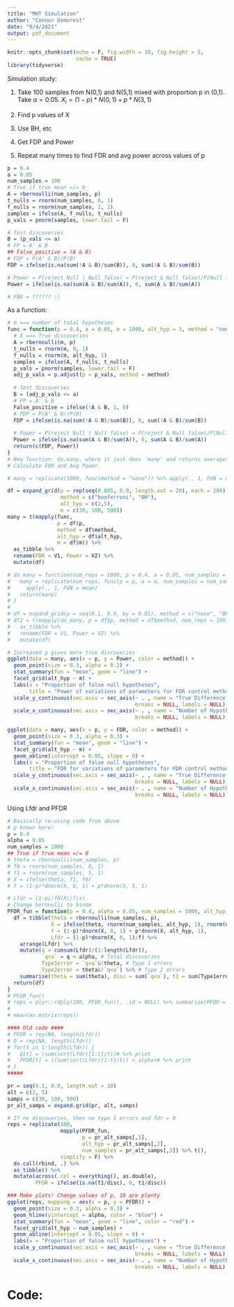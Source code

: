 ```yaml
---
title: "MHT Simulation"
author: "Connor Demorest"
date: "9/4/2021"
output: pdf_document
---
```


```r
knitr::opts_chunk$set(echo = F, fig.width = 10, fig.height = 5, 
                      cache = TRUE)
library(tidyverse)
```

Simulation study: 

  1) Take 100 samples from N(0,1) and N(5,1) mixed with proportion p in (0,1). Take $\alpha = 0.05$. $X_i = (1-p)*N(0,1) + p*N(3,1)$
  
  2) Find p values of X
  
  3) Use BH, etc 
  
  4) Get FDP and Power
  
  5) Repeat many times to find FDR and avg power across values of p

```r
p = 0.4
a = 0.05
num_samples = 100
# True if true mean =/= 0
A = rbernoulli(num_samples, p)
t_nulls = rnorm(num_samples, 0, 1)
f_nulls = rnorm(num_samples, 2, 1)
samples = ifelse(A, f_nulls, t_nulls)
p_vals = pnorm(samples, lower.tail = F)

# Test discoveries
B = (p_vals <= a)
# FP = A' & B
## False_positive = (A & B)
# FDP = P(A' & B)/P(B)
FDP = ifelse(is.na(sum(!A & B)/sum(B)), 0, sum(!A & B)/sum(B))

# Power = P(reject Null | Null false) = P(reject & Null false)/P(Null false)
Power = ifelse(is.na(sum(A & B)/sum(A)), 0, sum(A & B)/sum(A))

# FNR = ?????? :) 
```

As a function:

```r
# m === number of total hypotheses
func = function(p = 0.4, a = 0.05, m = 1000, alt_hyp = 3, method = "none") {
  # A === True discoveries
  A = rbernoulli(m, p)
  t_nulls = rnorm(m, 0, 1)
  f_nulls = rnorm(m, alt_hyp, 1)
  samples = ifelse(A, f_nulls, t_nulls)
  p_vals = pnorm(samples, lower.tail = F)
  adj_p_vals = p.adjust(p = p_vals, method = method)
  
  # Test discoveries
  B = (adj_p_vals <= a)
  # FP = A' & B
  False_positive = ifelse(!A & B, 1, 0)
  # FDP = P(A' & B)/P(B)
  FDP = ifelse(is.na(sum(!A & B)/sum(B)), 0, sum(!A & B)/sum(B))
  
  # Power = P(reject Null | Null false) = P(reject & Null false)/P(Null false)
  Power = ifelse(is.na(sum(A & B)/sum(A)), 0, sum(A & B)/sum(A))
  return(c(FDP, Power))
}
# New function: do.many, where it just does 'many' and returns averages?
# Calculate FDR and Avg Power

# many = replicate(1000, func(method = "none")) %>% apply(., 1, FUN = mean) %>% print

df = expand_grid(p = rep(seq(0.005, 0.9, length.out = 20), each = 200), 
                 method = c("bonferroni", "BH"),
                 alt_hyp = c(2,5), 
                 m = c(30, 100, 500)) 
many = t(mapply(func, 
                p = df$p, 
                method = df$method, 
                alt_hyp = df$alt_hyp, 
                m = df$m)) %>%
  as_tibble %>% 
  rename(FDR = V1, Power = V2) %>%
  mutate(df)

# do_many = function(num_reps = 1000, p = 0.4, a = 0.05, num_samples = 1000, method = "none") {
#   many = replicate(num_reps, func(p = p, a = a, num_samples = num_samples, method = method)) %>% 
#     apply(., 1, FUN = mean)
#   return(many)
# }
# 
# df = expand_grid(p = seq(0.1, 0.9, by = 0.01), method = c("none", "BH")) 
# df2 = t(mapply(do_many, p = df$p, method = df$method, num_reps = 100)) %>% 
#   as_tibble %>% 
#   rename(FDR = V1, Power = V2) %>%
#   mutate(df)

# Increased p gives more true discoveries
ggplot(data = many, aes(x = p, y = Power, color = method)) + 
  geom_point(size = 0.3, alpha = 0.2) +
  stat_summary(fun = "mean", geom = "line") +
  facet_grid(alt_hyp ~ m) +
  labs(x = "Proportion of false null hypotheses",
       title = "Power of variations of parameters for FDR control methods") + 
  scale_y_continuous(sec.axis = sec_axis(~ . , name = "True Difference in Means", 
                                         breaks = NULL, labels = NULL), limits = c(0,1)) +
  scale_x_continuous(sec.axis = sec_axis(~ . , name = "Number of Hypotheses", 
                                         breaks = NULL, labels = NULL), limits = c(0,1))

ggplot(data = many, aes(x = p, y = FDR, color = method)) + 
  geom_point(size = 0.3, alpha = 0.3) +
  stat_summary(fun = "mean", geom = "line") + 
  facet_grid(alt_hyp ~ m) +
  geom_abline(intercept = 0.05, slope = 0) + 
  labs(x = "Proportion of false null hypotheses",
       title = "FDR for variations of parameters for FDR control methods") +
  scale_y_continuous(sec.axis = sec_axis(~ . , name = "True Difference in Means", 
                                         breaks = NULL, labels = NULL), limits = c(0,0.2)) +
  scale_x_continuous(sec.axis = sec_axis(~ . , name = "Number of Hypotheses", 
                                         breaks = NULL, labels = NULL), limits = c(0,1))
```

Using Lfdr and PFDR

```r
# Basically re-using code from above
# p known here!
p = 0.4
alpha = 0.05
num_samples = 1000
## True if true mean =/= 0
# theta = rbernoulli(num_samples, p)
# f0 = rnorm(num_samples, 0, 1)
# f1 = rnorm(num_samples, 5, 1)
# X = ifelse(theta, f1, f0)
# f = (1-p)*dnorm(X, 0, 1) + p*dnorm(X, 5, 1)

# Lfdr = (1-pi)f0(X)/f(x)
# Change bernoulli to binom
PFDR_fun = function(p = 0.4, alpha = 0.05, num_samples = 1000, alt_hyp = 4) {
  df = tibble(theta = rbernoulli(num_samples, p),
              X = ifelse(theta, rnorm(num_samples, alt_hyp, 1), rnorm(num_samples, 0, 1)),
              f = (1-p)*dnorm(X, 0, 1) + p*dnorm(X, alt_hyp, 1),
              Lfdr = (1-p)*dnorm(X, 0, 1)/f) %>% 
    arrange(Lfdr) %>% 
    mutate(q = cumsum(Lfdr)/(1:length(Lfdr)), 
           `q<a` = q < alpha, # Total discoveries
           Type1error = `q<a`&!theta, # Type 1 errors
           Type2error = theta&!`q<a`) %>% # Type 2 errors
    summarise(theta = sum(theta), disc = sum(`q<a`), t1 = sum(Type1error), t2 = sum(Type2error), p, alt_hyp, num_samples)
  return(df)
}
# PFDR_fun()
# reps = plyr::rdply(100, PFDR_fun(), .id = NULL) %>% summarise(PFDR = t1/disc)
# 
# mean(as.matrix(reps))

#### Old code ####
# PFDR = rep(NA, length(Lfdr))
# Q = rep(NA, length(Lfdr))
# for(t in 1:length(Lfdr)) {
#   Q[t] = (sum(sort(Lfdr)[1:t]/t))# %>% print
#   PFDR[t] = ((sum(sort(Lfdr)[1:t]/t)) < alpha)# %>% print
# }
##### 

pr = seq(0.1, 0.9, length.out = 10)
alt = c(2, 5)
samps = c(30, 100, 500)
pr_alt_samps = expand.grid(pr, alt, samps)

# If no discoveries, then no type 1 errors and fdr = 0
reps = replicate(100, 
                 mapply(PFDR_fun, 
                        p = pr_alt_samps[,1], 
                        alt_hyp = pr_alt_samps[,2], 
                        num_samples = pr_alt_samps[,3]) %>% t(), 
                 simplify = F) %>% 
  do.call(rbind, .) %>% 
  as_tibble() %>% 
  mutate(across(.col = everything(), as.double),
         PFDR = ifelse(is.na(t1/disc), 0, t1/disc))

### Make plots! Change values of p, 10 are plenty
ggplot(reps, mapping = aes(x = p, y = PFDR)) + 
  geom_point(size = 0.3, alpha = 0.3) +
  geom_hline(yintercept = alpha, color = "blue") + 
  stat_summary(fun = "mean", geom = "line", color = "red") + 
  facet_grid(alt_hyp ~ num_samples) +
  geom_abline(intercept = 0.05, slope = 0) + 
  labs(x = "Proportion of false null hypotheses") +
  scale_y_continuous(sec.axis = sec_axis(~ . , name = "True Difference in Means", 
                                         breaks = NULL, labels = NULL), limits = c(0,0.8)) +
  scale_x_continuous(sec.axis = sec_axis(~ . , name = "Number of Hypotheses", 
                                         breaks = NULL, labels = NULL), limits = c(0,1))
```


# Code:
```r
```
